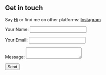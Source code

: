 ## Get in touch

Say [Hi](plizNoSp4m@domain.tld) or find me on other platforms: [Instagram](https://www.instagram.com/pearl-george/)

<form name="contact" method="post" data-netlify="true" data-netlify-honeypot="bot-field">
  <input type="hidden" name="form-name" value="contact" />
  <p>
    <label>Your Name: <input type="text" name="name"/></label>
  </p>
  <p>
    <label>Your Email: <input type="email" name="email"/></label>
  </p>
  <p>
    <label>Message: <textarea name="message"></textarea></label>
  </p>
  <p>
    <button type="submit">Send</button>
  </p>
</form>
